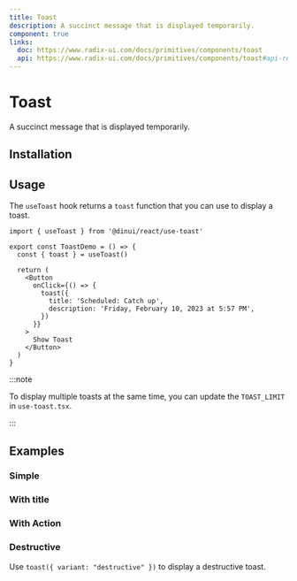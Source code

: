 ```yaml
---
title: Toast
description: A succinct message that is displayed temporarily.
component: true
links:
  doc: https://www.radix-ui.com/docs/primitives/components/toast
  api: https://www.radix-ui.com/docs/primitives/components/toast#api-reference
---
```


# Toast

A succinct message that is displayed temporarily.


<Example path="ui/toast-demo" />

## Installation


<ComponentInstallationGuide path="ui/toast" />

## Usage

The `useToast` hook returns a `toast` function that you can use to display a toast.

```tsx
import { useToast } from '@dinui/react/use-toast'
```

```tsx {2,7-10}
export const ToastDemo = () => {
  const { toast } = useToast()

  return (
    <Button
      onClick={() => {
        toast({
          title: 'Scheduled: Catch up',
          description: 'Friday, February 10, 2023 at 5:57 PM',
        })
      }}
    >
      Show Toast
    </Button>
  )
}
```

:::note

To display multiple toasts at the same time, you can update the `TOAST_LIMIT` in `use-toast.tsx`.

:::

## Examples

### Simple

<Example path="ui/toast-simple" />

### With title

<Example path="ui/toast-with-title" />

### With Action

<Example path="ui/toast-with-action" />

### Destructive

Use `toast({ variant: "destructive" })` to display a destructive toast.

<Example path="ui/toast-destructive" />
